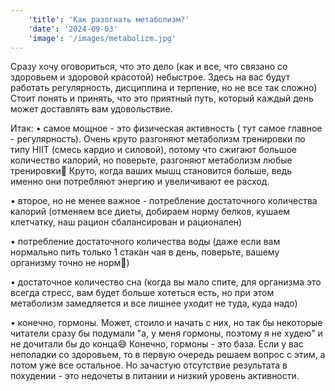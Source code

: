 ```yaml
---
    'title': 'Как разогнать метаболизм?'
    'date': '2024-09-03'
    'image': '/images/metabolizm.jpg'
---
```


Сразу хочу оговориться, что это дело (как и все, что связано со здоровьем и здоровой красотой) небыстрое. Здесь на вас будут работать регулярность, дисциплина и терпение, но не все так сложно) Стоит понять и принять, что это приятный путь, который каждый день может доставлять вам удовольствие.

Итак:
 • самое мощное - это физическая активность ( тут самое главное - регулярность). Очень круто разгоняют метаболизм тренировки по типу HIIT (смесь кардио и силовой), потому что сжигают большое количество калорий, но поверьте, разгоняют метаболизм любые тренировки💛 Круто, когда ваших мышц становится больше, ведь именно они потребляют энергию и увеличивают ее расход. 

 • второе, но не менее важное - потребление достаточного количества калорий (отменяем все диеты, добираем норму белков, кушаем клетчатку, наш рацион сбалансирован и рационален) 

 • потребление достаточного количества воды (даже если вам нормально пить только 1 стакан чая в день, поверьте, вашему организму точно не норм🥲)

 • достаточное количество сна (когда вы мало спите, для организма это всегда стресс, вам будет больше хотеться есть, но при этом метаболизм замедляется и все лишнее уходит не туда, куда надо)

 • конечно, гормоны. Может, стоило и начать с них, но так бы некоторые читатели сразу бы подумали "а, у меня гормоны, поэтому я не худею" и не дочитали бы до конца😅 Конечно, гормоны - это база. Если у вас неполадки со здоровьем, то в первую очередь решаем вопрос с этим, а потом уже все остальное. Но зачастую отсутствие результата в похудении - это недочеты в питании и низкий уровень активности.